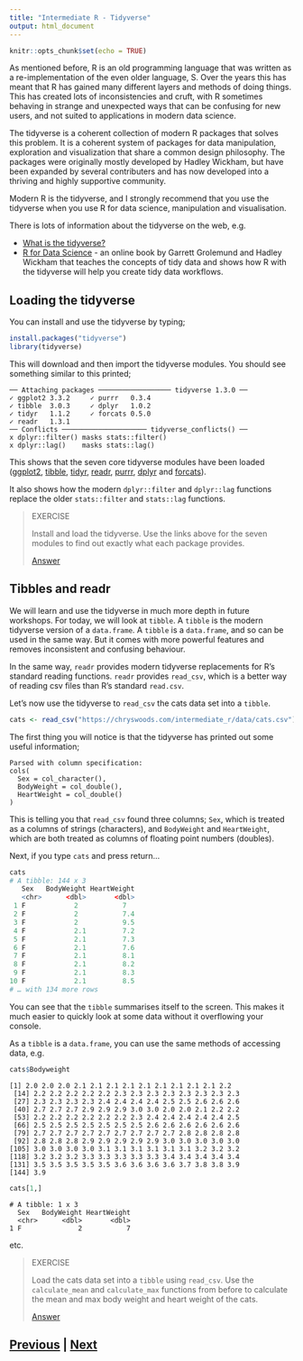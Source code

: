```yaml
---
title: "Intermediate R - Tidyverse"
output: html_document
---
```


```r
knitr::opts_chunk$set(echo = TRUE)
```

As mentioned before, R is an old programming language that was written
as a re-implementation of the even older language, S. Over the years
this has meant that R has gained many different layers and methods
of doing things. This has created lots of inconsistencies and cruft, 
with R sometimes behaving in strange and unexpected ways that can be 
confusing for new users, and not suited to applications in 
modern data science.

The tidyverse is a coherent collection of modern R packages that
solves this problem. It is a coherent system of packages for data manipulation, 
exploration and visualization that share a common design philosophy.
The packages were originally mostly developed by Hadley Wickham,
but have been expanded by several contributers and has now developed
into a thriving and highly supportive community.

Modern R is the tidyverse, and I strongly recommend that you use
the tidyverse when you use R for data science, manipulation and
visualisation.

There is lots of information about the tidyverse on the web, e.g.

* [What is the tidyverse?](https://rviews.rstudio.com/2017/06/08/what-is-the-tidyverse/)
* [R for Data Science](https://r4ds.had.co.nz) - an online book by 
Garrett Grolemund and Hadley Wickham that teaches the concepts of 
tidy data and shows how R with the tidyverse will help you create
tidy data workflows.

## Loading the tidyverse

You can install and use the tidyverse by typing;

```R
install.packages("tidyverse")
library(tidyverse)
```

This will download and then import the tidyverse modules. You should
see something similar to this printed;

```
── Attaching packages ────────────────── tidyverse 1.3.0 ──
✓ ggplot2 3.3.2     ✓ purrr   0.3.4
✓ tibble  3.0.3     ✓ dplyr   1.0.2
✓ tidyr   1.1.2     ✓ forcats 0.5.0
✓ readr   1.3.1     
── Conflicts ───────────────────── tidyverse_conflicts() ──
x dplyr::filter() masks stats::filter()
x dplyr::lag()    masks stats::lag()
```

This shows that the seven core tidyverse modules have been loaded
([ggplot2](https://ggplot2-book.org), [tibble](https://tibble.tidyverse.org),
[tidyr](https://tidyr.tidyverse.org), [readr](https://readr.tidyverse.org),
[purrr](https://purrr.tidyverse.org), [dplyr](https://dplyr.tidyverse.org)
and [forcats](https://forcats.tidyverse.org)).

It also shows how the modern `dplyr::filter` and `dplyr::lag`
functions replace the older `stats::filter` and 
`stats::lag` functions.

> EXERCISE
>
> Install and load the tidyverse. Use the links above for the seven
> modules to find out exactly what each package provides.
>
> [Answer](tidyverse_answer01.html)

## Tibbles and readr

We will learn and use the tidyverse in much more depth in future 
workshops. For today, we will look at `tibble`. A `tibble` is the
modern tidyverse version of a `data.frame`. A `tibble` is a `data.frame`,
and so can be used in the same way. But it comes with more powerful
features and removes inconsistent and confusing behaviour.

In the same way, `readr` provides modern tidyverse replacements 
for R's standard reading functions. `readr` provides `read_csv`,
which is a better way of reading csv files than R's standard
`read.csv`.

Let's now use the tidyverse to `read_csv` the cats data set
into a `tibble`.

```R
cats <- read_csv("https://chryswoods.com/intermediate_r/data/cats.csv")
```

The first thing you will notice is that the tidyverse has printed
out some useful information;

```
Parsed with column specification:
cols(
  Sex = col_character(),
  BodyWeight = col_double(),
  HeartWeight = col_double()
)
```

This is telling you that `read_csv` found three columns; `Sex`, which 
is treated as a columns of strings (characters), and 
`BodyWeight` and `HeartWeight`, which are both treated as columns
of floating point numbers (doubles).

Next, if you type `cats` and press return...

```R
cats
# A tibble: 144 x 3
   Sex   BodyWeight HeartWeight
   <chr>      <dbl>       <dbl>
 1 F            2           7  
 2 F            2           7.4
 3 F            2           9.5
 4 F            2.1         7.2
 5 F            2.1         7.3
 6 F            2.1         7.6
 7 F            2.1         8.1
 8 F            2.1         8.2
 9 F            2.1         8.3
10 F            2.1         8.5
# … with 134 more rows
```

You can see that the `tibble` summarises itself to the screen. 
This makes it much easier to quickly look at some data without 
it overflowing your console.

As a `tibble` is a `data.frame`, you can use the same methods
of accessing data, e.g.

```R
cats$Bodyweight
```

```
[1] 2.0 2.0 2.0 2.1 2.1 2.1 2.1 2.1 2.1 2.1 2.1 2.1 2.2
 [14] 2.2 2.2 2.2 2.2 2.2 2.3 2.3 2.3 2.3 2.3 2.3 2.3 2.3
 [27] 2.3 2.3 2.3 2.3 2.4 2.4 2.4 2.4 2.5 2.5 2.6 2.6 2.6
 [40] 2.7 2.7 2.7 2.9 2.9 2.9 3.0 3.0 2.0 2.0 2.1 2.2 2.2
 [53] 2.2 2.2 2.2 2.2 2.2 2.2 2.3 2.4 2.4 2.4 2.4 2.4 2.5
 [66] 2.5 2.5 2.5 2.5 2.5 2.5 2.5 2.6 2.6 2.6 2.6 2.6 2.6
 [79] 2.7 2.7 2.7 2.7 2.7 2.7 2.7 2.7 2.7 2.8 2.8 2.8 2.8
 [92] 2.8 2.8 2.8 2.9 2.9 2.9 2.9 2.9 3.0 3.0 3.0 3.0 3.0
[105] 3.0 3.0 3.0 3.0 3.1 3.1 3.1 3.1 3.1 3.1 3.2 3.2 3.2
[118] 3.2 3.2 3.2 3.3 3.3 3.3 3.3 3.3 3.4 3.4 3.4 3.4 3.4
[131] 3.5 3.5 3.5 3.5 3.5 3.6 3.6 3.6 3.6 3.7 3.8 3.8 3.9
[144] 3.9
```

```R
cats[1,]
```

```
# A tibble: 1 x 3
  Sex   BodyWeight HeartWeight
  <chr>      <dbl>       <dbl>
1 F              2           7
```

etc.

> EXERCISE
>
> Load the cats data set into a `tibble` using `read_csv`.
> Use the `calculate_mean` and `calculate_max` functions
> from before to calculate the mean and max body weight
> and heart weight of the cats.
>
> [Answer](tidyverse_answer02.html)

## [Previous](dataframes.html) | [Next](magrittr.html)
